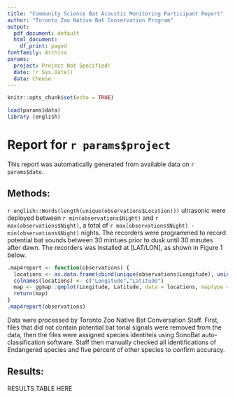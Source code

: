 ```yaml
---
title: "Community Science Bat Acoustic Monitoring Participant Report"
author: "Toronto Zoo Native Bat Conservation Program"
output:
  pdf_document: default
  html_document:
    df_print: paged
fontfamily: Archivo
params:
  project: Project Not Specified!
  date: !r Sys.Date()
  data: Cheese
---
```


```r
knitr::opts_chunk$set(echo = TRUE)
```

```r
load(params$data)
library (english)
```

# Report for `r params$project` 

This report was automatically generated from available data on `r params$date`.

## Methods: 

`r english::Words(length(unique(observations$Location)))` ultrasonic were deployed between `r min(observations$Night)` and `r max(observations$Night)`, a total of `r max(observations$Night) - min(observations$Night)` nights. The recorders were programmed to record potential bat sounds between 30 mintues prior to dusk until 30 minutes after dawn. The recorders was installed at [LAT/LON], as shown in Figure 1 below. 
```r
.map4report <- function(observations) {
  locations <- as.data.frame(cbind(unique(observations$Longitude), unique(observations$Latitude)))
  colnames(locations) <- c("Longitude","Latitude")
  map <- ggmap::qmplot(Longitude, Latitude, data = locations, maptype = "toner-lite", extent = "normal")
  return(map)
}
.map4report(observations)
```
Data were processed by Toronto Zoo Native Bat Conversation Staff. First, files that did not contain potential bat tonal signals were removed from the data, then the files were assigned species identiteis using SonoBat auto-classification software. Staff then manually checked all identifications of Endangered species and five percent of other species to confirm accuracy. 

## Results:

RESULTS TABLE HERE